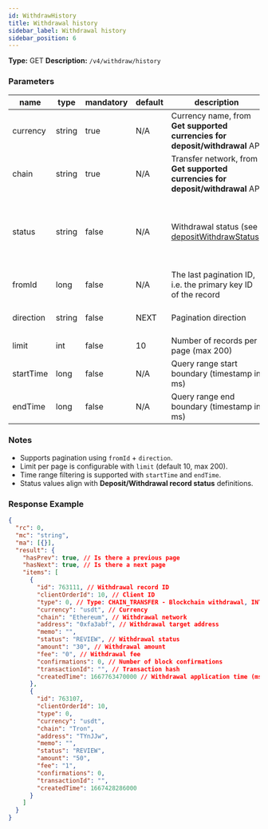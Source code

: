 ```yaml
---
id: WithdrawHistory
title: Withdrawal history
sidebar_label: Withdrawal history
sidebar_position: 6
---
```


**Type:** GET **Description:** `/v4/withdraw/history`

### Parameters

| name | type | mandatory | default | description | ranges |
| --- | --- | --- | --- | --- | --- |
| currency | string | true | N/A | Currency name, from **Get supported currencies for deposit/withdrawal** API |  |
| chain | string | true | N/A | Transfer network, from **Get supported currencies for deposit/withdrawal** API |  |
| status | string | false | N/A | Withdrawal status (see [depositWithdrawStatus](#depositWithdrawStatus)) | SUBMIT, REVIEW, AUDITED, AUDITED_AGAIN, PENDING, SUCCESS, FAIL, CANCEL |
| fromId | long | false | N/A | The last pagination ID, i.e. the primary key ID of the record |  |
| direction | string | false | NEXT | Pagination direction | NEXT = next page, PREV = previous page |
| limit | int | false | 10 | Number of records per page (max 200) | 1 ≤ limit ≤ 200 |
| startTime | long | false | N/A | Query range start boundary (timestamp in ms) |  |
| endTime | long | false | N/A | Query range end boundary (timestamp in ms) |  |

### Notes

- Supports pagination using `fromId` + `direction`.
- Limit per page is configurable with `limit` (default 10, max 200).
- Time range filtering is supported with `startTime` and `endTime`.
- Status values align with **Deposit/Withdrawal record status** definitions.

### Response Example

```json title="Response"
{
  "rc": 0,
  "mc": "string",
  "ma": [{}],
  "result": {
    "hasPrev": true, // Is there a previous page
    "hasNext": true, // Is there a next page
    "items": [
      {
        "id": 763111, // Withdrawal record ID
        "clientOrderId": 10, // Client ID
        "type": 0, // Type: CHAIN_TRANSFER - Blockchain withdrawal, INTERNAL_TRANSFER - Internal withdrawal
        "currency": "usdt", // Currency
        "chain": "Ethereum", // Withdrawal network
        "address": "0xfa3abf", // Withdrawal target address
        "memo": "",
        "status": "REVIEW", // Withdrawal status
        "amount": "30", // Withdrawal amount
        "fee": "0", // Withdrawal fee
        "confirmations": 0, // Number of block confirmations
        "transactionId": "", // Transaction hash
        "createdTime": 1667763470000 // Withdrawal application time (ms)
      },
      {
        "id": 763107,
        "clientOrderId": 10,
        "type": 0,
        "currency": "usdt",
        "chain": "Tron",
        "address": "TYnJJw",
        "memo": "",
        "status": "REVIEW",
        "amount": "50",
        "fee": "1",
        "confirmations": 0,
        "transactionId": "",
        "createdTime": 1667428286000
      }
    ]
  }
}
```
